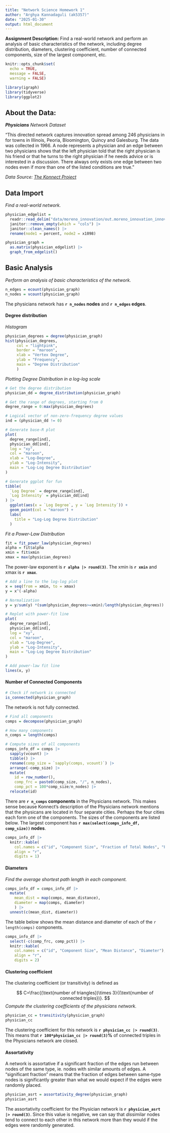```yaml
---
title: "Network Science Homework 1"
author: "Arghya Kannadaguli (ak5357)"
date: "2025-01-30"
output: html_document
---
```


**Assignment Description:** Find a real-world network and perform an analysis of basic characteristics of the network, including degree distribution, diameters, clustering coefficient, number of connected components, size of the largest component, etc.

```r
knitr::opts_chunk$set(
  echo = TRUE, 
  message = FALSE,
  warning = FALSE)
```

```r
library(igraph)
library(tidyverse)
library(ggplot2)
```

## **About the Data:**

_**Physicians** Network Dataset_

"This directed network captures innovation spread among 246 physicians in for towns in Illinois, Peoria, Bloomington, Quincy and Galesburg. The data was collected in 1966. A node represents a physician and an edge between two physicians shows that the left physician told that the right physician is his friend or that he turns to the right physician if he needs advice or is interested in a discussion. There always only exists one edge between two nodes even if more than one of the listed conditions are true."

_Data Source: [The Konnect Project](http://konect.cc/networks/moreno_innovation/)_

## **Data Import**

_Find a real-world network._

```r
physician_edgelist = 
  readr::read_delim("data/moreno_innovation/out.moreno_innovation_innovation", skip = 1) |> 
  janitor::remove_empty(which = "cols") |> 
  janitor::clean_names() |> 
  rename(node1 = percent, node2 = x1098)

physician_graph = 
  as.matrix(physician_edgelist) |> 
  graph_from_edgelist()
```

## **Basic Analysis**
_Perform an analysis of basic characteristics of the network._
```r
n_edges = ecount(physician_graph)
n_nodes = vcount(physician_graph)
```

The physicians network has **`r n_nodes` nodes** and **`r n_edges` edges**.

#### **Degree distribution**

_Histogram_
```r
physician_degrees = degree(physician_graph)
hist(physician_degrees,
     col = "lightpink",
     border = "maroon",
     xlab = "Vertex Degree",
     ylab = "Frequency",
     main = "Degree Distribution"
     )
```

_Plotting Degree Distribution in a log-log scale_
```r
# Get the degree distribution
physician_dd = degree_distribution(physician_graph)

# Get the range of degrees, starting from 0
degree_range = 0:max(physician_degrees)

# Logical vector of non-zero-frequency degree values
ind = (physician_dd != 0)

# Generate base-R plot
plot(
  degree_range[ind],
  physician_dd[ind],
  log = "xy",
  col = "maroon",
  xlab = "Log-Degree",
  ylab = "Log-Intensity",
  main = "Log-Log Degree Distribution"
)

# Generate ggplot for fun
tibble(
  `Log Degree` = degree_range[ind],
  `Log Intensity` = physician_dd[ind]
) |> 
  ggplot(aes(x = `Log Degree`, y = `Log Intensity`)) +
  geom_point(col = "maroon") +
  labs(
    title = "Log-Log Degree Distribution"
  )
```

_Fit a Power-Law Distribution_

```r
fit = fit_power_law(physician_degrees)
alpha = fit$alpha
xmin = fit$xmin
xmax = max(physician_degrees)
```

The power-law exponent is **`r alpha |> round(3)`**. The xmin is **`r xmin`** and xmax is **`r xmax`**.

```r
# Add a line to the log-log plot
x = seq(from = xmin, to = xmax)
y = x^(-alpha)

# Normalization
y = y/sum(y) *(sum(physician_degrees>=xmin)/length(physician_degrees))

# Replot with power-fit line
plot(
  degree_range[ind],
  physician_dd[ind],
  log = "xy",
  col = "maroon",
  xlab = "Log-Degree",
  ylab = "Log-Intensity",
  main = "Log-Log Degree Distribution"
)

# Add power-law fit line
lines(x, y)
```

#### **Number of Connected Components**
```r
# Check if network is connected
is_connected(physician_graph)
```

The network is not fully connected.

```r
# Find all components
comps = decompose(physician_graph)

# How many components
n_comps = length(comps)

# Compute sizes of all components
comps_info_df = comps |> 
  sapply(vcount) |> 
  tibble() |> 
  rename(comp_size = `sapply(comps, vcount)`) |> 
  arrange(-comp_size) |> 
  mutate(
    id = row_number(),
    comp_frc = paste0(comp_size, "/", n_nodes),
    comp_pct = 100*comp_size/n_nodes) |> 
  relocate(id)
```

There are **`r n_comps` components** in the Physicians network. This makes sense because Konnect's description of the Physicians network mentions that the physicans are located in four separate cities. Perhaps the four cities each form one of the components. The sizes of the components are listed below. The largest component has **`r max(select(comps_info_df, comp_size))` nodes**.

```r
comps_info_df |> 
  knitr::kable(
    col.names = c("id", "Component Size", "Fraction of Total Nodes", "Percent (%) of Total Nodes"),
    align = "r",
    digits = 1)
```


#### **Diameters**

_Find the average shortest path length in each component._
```r
comps_info_df = comps_info_df |> 
  mutate(
    mean_dist = map(comps, mean_distance),
    diameter = map(comps, diameter)
    ) |> 
  unnest(c(mean_dist, diameter))
```

The table below shows the mean distance and diameter of each of the `r length(comps)` components.

```r
comps_info_df |> 
  select(-c(comp_frc, comp_pct)) |> 
  knitr::kable(
    col.names = c("id", "Component Size", "Mean Distance", "Diameter"),
    align = "r",
    digits = 2)
```

#### **Clustering coefficient**

The clustering coefficient (or transitivity) is defined as

$$
C=\frac{(\text{number of triangles})\times 3}{(\text{number of connected triples})}.
$$
_Compute the clustering coefficients of the physicians network._
```r
physician_cc = transitivity(physician_graph)
physician_cc
```

The clustering coefficient for this network is **`r physician_cc |> round(3)`**. This means that **`r 100*physician_cc |> round(3)`%** of connected triples in the Physicians network are closed.


#### **Assortativity**

A network is assortative if a significant fraction of the edges run between nodes of the same type, ie. nodes with similar amounts of edges. A "significant fraction" means that the fraction of edges between same-type nodes is significantly greater than what we would expect if the edges were randomly placed.

```r
physician_asrt = assortativity_degree(physician_graph)
physician_asrt
```

The assortativity coefficient for the Physician network is **`r physician_asrt |> round(3)`**. Since this value is negative, we can say that *dis*similar nodes tend to connect to each other in this network more than they would if the edges were randomly generated.

